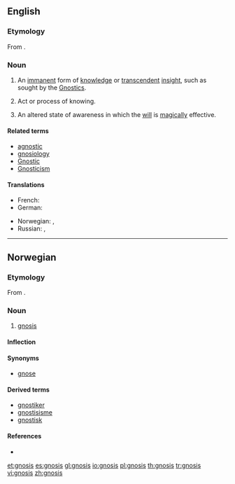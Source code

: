 ==English==

===Etymology===
From {{etyl|grc}} {{term|lang=grc|sc=polytonic|γνῶσις|tr=gnō̃sis||knowledge}}.

===Noun===
{{wikipedia}}
{{en-noun|gnoses}}

# {{gnosticism}} An [[immanent]] form of [[knowledge]] or [[transcendent]] [[insight]], such as sought by the [[Gnostic]]s.
# Act or process of knowing.
# {{occult}} An altered state of awareness in which the [[will]] is [[magically]] effective.

====Related terms====
* [[agnostic]]
* [[gnosiology]]
* [[Gnostic]]
* [[Gnosticism]]

====Translations====
{{trans-top|gnosis}}
* French: {{t|fr|gnose|f}}
* German: {{t|de|Gnosis|f}}
{{trans-mid}}
* Norwegian: {{t-|no|gnose|m}}, {{t-|no|gnosis|m}}
* Russian: {{t|ru|гнозис|tr=gnózis|sc=Cyrl}}, {{t|ru|гносис|tr=gnósis|sc=Cyrl}}
{{trans-bottom}}

----

==Norwegian==

===Etymology===
From {{etyl|grc|no}} {{term|lang=grc|sc=polytonic|γνῶσις|tr=gnō̃sis||knowledge}}.

===Noun===
{{head|no|noun|g=m}}

# {{gnosticism|singulare tantum|lang=no}} [[gnosis]]

====Inflection====
{{no-noun-infl|nb-class=m1|nn-class=n1}}

====Synonyms====
* [[gnose]]

====Derived terms====
* [[gnostiker]]
* [[gnostisisme]]
* [[gnostisk]]

====References====
* {{R:Ordnett}}

[[et:gnosis]]
[[es:gnosis]]
[[gl:gnosis]]
[[io:gnosis]]
[[pl:gnosis]]
[[th:gnosis]]
[[tr:gnosis]]
[[vi:gnosis]]
[[zh:gnosis]]